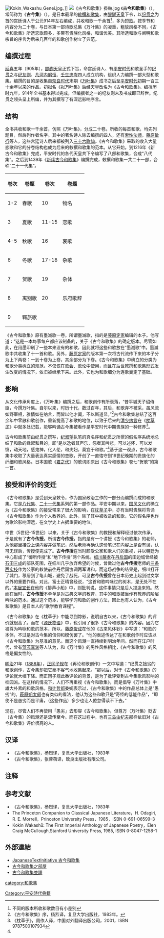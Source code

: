 [[File:Kokin_Wakashu_Genei.jpg|thumb]]。]]
[[File:《古今和歌集》掛軸.jpg|thumb]]
《'''古今和歌集'''》（{{jpn|j=古今和歌集|hg=こきんわかしゅう|rm=Kokin Wakashū}}），常简称为《'''古今集'''》（{{jpn|j=古今集|hg=こきんしゅう|rm=Kokinshū|link=no}}），是日本最早的[[敕撰和歌集|敕撰和歌集]]，由[[醍醐天皇|醍醐天皇]]下令，以[[纪贯之|纪贯之]]为首的宫廷诗人于公元914年左右编成，共收和歌一千余首<ref>不同的版本所收和歌数目有小差别</ref>，多为[[短歌|短歌]]。按季节和内容分为二十卷，与日本第一部诗歌总集《万叶集》的凝重，粗放风格不同，《古今和歌集》所选恋歌颇多，多带有贵族化风格，和谐优美。其所选和歌与阐明和歌宗旨的序言为后来几百年的和歌创作树立了典范。

==编撰过程==
[[延喜|延喜]]五年（905年），[[醍醐天皇|醍醐天皇]]正式下旨，命宫廷诗人、有[[平安时代|平安时代]]和歌圣手的[[纪贯之|纪贯之]]与[[纪友则|纪友则]]、[[凡河内躬恒|凡河内躬恒]]、[[壬生忠岑|壬生忠岑]]四人成立机构，组织人力编撰一部大型和歌集。编撰的目的是收集自[[奈良时代|奈良时代]]末期《[[万叶集|万叶集]]》成书之后至[[平安时代|平安时代]]初期一百三十余年以来的作品。初拟名《拟万叶集》后经天皇改名为《古今和歌集》。编撰历时九年，914年全书基本得以完成，但编撰者之一的纪友则未及书成即已辞世。纪贯之领头呈上所编，并为其撰写了有深远影响序言。

==结构==
全书共收和歌一千余首，仿照《万叶集》，分成二十卷。所收的每首和歌，均先列题目，然后列作者名字。其中的著名诗人除去编撰的四人，还有[[索性法师|索性法师]]，[[藤原敏行|藤原敏行]]等人，这些宫廷诗人后来都被列入[[三十六歌仙|三十六歌仙]]。《古今和歌集》采取的收入大量恋歌和它的分卷结构也成为后来的敕撰和歌集的范本。从它开始，到1216年《新古今和歌集》完成，平安时代的各代天皇共下令编写了八部和歌集，合成“八代集”。之后到1439年《[[新续古今和歌集|新续古今和歌集]]》编撰完成，敕撰和歌集一共二十一部，合称“二十一代集”。
{| class="wikitable"
|-
! 卷次 !! 卷题 !! 卷次 !! 卷题
|-
| 1-2 || 春歌 || 10 || 物名
|-
| 3 || 夏歌 || 11-15 || 恋歌
|-
| 4-5 || 秋歌 || 16 || 哀歌
|-
| 6 || 冬歌 || 17-18 || 杂歌
|-
| 7 || 贺歌 || 19 || 杂体
|-
| 8 || 离别歌 || 20 || 乐府歌辞
|-
| 9 || 羁旅歌 ||  || 
|}

《古今和歌集》原有墨滅歌一卷。所谓墨滅歌，指的是[[藤原定家|藤原定家]]编辑的本子。他写道：“这是一本每家每户都应该制备的，关于《古今和歌集》的确定版本。尽管如此，在用墨印刷了一些本来没有的和歌，因此就将这些和歌放在“墨滅歌”中。墨滅歌中共收集了十一首和歌。另外，[[藤原定家|藤原定家]]的版本第一次将古代流传下来的本子分为上下两卷：一到十卷为上卷，其余部分为下卷。《古今和歌集》中确立的分类为和歌分类树立的规范，不仅仅在歌会、歌论中使用，而且在后世敕撰和歌集形式发生改变的情况下，依旧被继承下来。此外，它也为和歌细分为连歌奠定了基础。

==影响==
从文化传承角度上，《万叶集》编撰之后，和歌创作有所衰落，“昔平城天子诏侍臣，今撰万叶集。自尔以来，时历十代，数过百年，其后，和歌弃不被采，虽风流如野宰相，雅情如在纳言，而皆以他才闻，不以斯道显。”<ref name="#1">《古今和歌集》序，杨烈译，复旦大学出版社，1983年。</ref>古今和歌集总结了这百余年中零散和歌创作，重新提高了和歌的地位，以致于后来的[[清少纳言|清少纳言]]在《[[枕草子|枕草子]]》中就多处记载，能够吟诵古今集被看作是平安时代中期贵族的一种修养<ref>《枕草子》，周作人译，中国对外翻译出版公司，2001，ISBN 9787500107934 </ref>。

古今和歌集前由纪贯之撰写，[[纪淑望|纪淑望]]执笔的真名序和纪贯之所撰的假名序系统地总结了和歌的缘起和目的，即“是以逸者其声乐，怨者其吟悲，可以述怀，可以发愤，动天地，感鬼神，化人伦，和夫妇，莫宜于和歌。”<ref name="#1"/>基于这一观点，古今和歌集中收取了大量表达真实感情的恋歌，开创了一直恪守到19世纪晚期的贵族化的纤细和歌风格。日本国歌《[[君之代|君之代]]》的歌词即原出《古今和歌集》卷七“贺歌”的第一首。

== 接受和评价的变迁 == 

《古今和歌集》是受到天皇敕令，作为国家政治工作的一部分而编撰而成的和歌集。它是[[八代集|八代集]]、[[二十一代集|二十一代集]]系列的第一部作品。平安中期以来，[[国风文化|国风文化]]的确立为《古今和歌集》的接受带来了很大的影响，在[[枕草子|枕草子]]中，亦有当时贵族将背诵《古今和歌集》作为个人教养的。此外，除了其中被收录的和歌，它的假名序也作为歌论影响深远，在文学史上占据重要的地位。

中世（5世纪-15世纪）以来，关于《古今和歌集》的教授和解释经过依次传承，于是就有了'''古今传授'''。所谓'''古今传授'''，指的是有一个讲授《古今和歌集》的老师，从他那里接受上课内容并做笔记，然后老师再确认这份笔记在内容上是否有误，认可无误后，传授便完成了。'''古今传授'''在当时颇受公家和歌人们的重视，并以朝廷为中心形成了“御所传授”和“地下传授”两个系统。[[细川藤孝|细川藤孝]]在[[丹后国|丹后国]]的田边城曾经被[[石田三成|石田三成]]的部队死围，在细川几乎放弃希望的时候，曾做过他'''古今传授'''老师的[[三条西实枝|三条西实枝]]作为公家的敕使前往丹后国协调两军讲和。而这场战争的结果是，细川打开了城门，移居到了龟山城，避免了战死，可见'''古今传授'''曾在日本历史上起到过文学以外的重要作用。对此，富士正晴曾经说，“这首和歌吟咏过的树木，是无处不在的。”[[本居宣长|本居宣长]]在他的《排芦小船》中，则批判说，这件事情只是后人捏造来的。然而在当时，'''古今传授'''不单单是对古典文学的教育，其中的和歌被当作有教养的阶层吟咏的范本。通过这个范本，能够学习和歌的创作方法，因此也有人认为，《古今和歌集》是日本人的“歌学教育课程”。

《古今和歌集》在《枕草子》中能寻到踪影，说明自古以来，《古今和歌集》的评价就很高了。而在《[[源氏物语|源氏物语]]》中，也引用了很多《古今和歌集》的内容。因为它被尊为吟咏和歌的范本，所以，[[藤原俊成|藤原俊成]]在他的《古来风体钞》中写道：“和歌的本体，不过是对古今集的信仰和模仿罢了。“他的表述传达了在和歌创作时应该以《古今和歌集》为基准的意见。而这个风潮一直持续到明治年间。然而在江户时代，曾有[[贺茂真渊|贺茂真渊]]等人认为，和《万叶集》的男性风格相比，《古今和歌集》的风格是偏女性的。

[[明治|明治]]21年（[[1888年|1888年]]），[[正冈子规|正冈子规]]在《再论和歌创作》一文中写道：“纪贯之拙劣的和歌创作，古今集却把它毫不客气地收集起来。“那以后，对于《古今和歌集》的评论就大幅下降。而正冈子规此番评论的背景，是为了批评受到古今集歌风影响的桂园派。在这样的情况下，人们不再重视《古今和歌集》，而是倡导《万叶集》中雄大朴素的和歌风格。[[和辻哲郎|和辻哲郎]]委婉表示过，《古今和歌集》中的作品总体上是“愚劣”的。[[萩原朔太郎|萩原朔太郎]]也有类似的看法，他认为这些和歌只是“奇怪的低能作品”，“即使不是愚劣而是平庸，（这些作品）多少也让人倦怠得读不下去。”

现在，尽管人们不再使用「愚劣」去形容《古今和歌集》，但尊万（万叶集）贬古（古今集）的风潮还是流传至今。而在这过程中，也有[[三岛由纪夫|三岛由纪夫]]那样依旧对《古今和歌集》评价很高的人。

==汉译==
*《古今和歌集》，杨烈译，复旦大学出版社，1983年
*《古今和歌集》，张蓉蓓译，致良出版社有限公司。

==注释==
<references />

==参考文献==
* 《古今和歌集》，杨烈译，复旦大学出版社，1983年
* The Princeton Companion to Classical Japanese Literature，H. Odagiri, R. E. Morrell，Princeton University Press，1985，ISBN 0-691-06599-3
* Kokin Wakashū: The First Imperial Anthology of Japanese Poetry，Elen Craig McCullough,Stanford University Press, 1985, ISBN 0-8047-1258-1

==外部連結==
{{wikisourcelang|ja|古今和歌集}}
* [https://web.archive.org/web/20100908083908/http://etext.lib.virginia.edu/japanese/kokinshu/index.html JapaneseTextInitiative 古今和歌集]
* [http://www.milord-club.com/Kokin/ 古今和歌集之部屋]{{Wayback|url=http://www.milord-club.com/Kokin/ |date=20110122013923 }}
* [http://miko.org/~uraki/kuon/furu/text/waka/kokin/kokin.htm 古今和歌集並譯]{{Wayback|url=http://miko.org/~uraki/kuon/furu/text/waka/kokin/kokin.htm |date=20100920053615 }}

{{Authority control}}
{{DEFAULTSORT:古今和歌集}}

[[category:和歌集|category:和歌集]]
[[Category:平安時代典籍|Category:平安時代典籍]]
